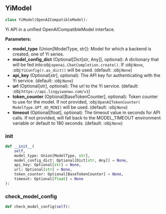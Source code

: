 <a id="camel.models.yi_model"></a>

<a id="camel.models.yi_model.YiModel"></a>

## YiModel

```python
class YiModel(OpenAICompatibleModel):
```

Yi API in a unified OpenAICompatibleModel interface.

**Parameters:**

- **model_type** (Union[ModelType, str]): Model for which a backend is created, one of Yi series.
- **model_config_dict** (Optional[Dict[str, Any]], optional): A dictionary that will be fed into:obj:`openai.ChatCompletion.create()`. If :obj:`None`, :obj:`YiConfig().as_dict()` will be used. (default: :obj:`None`)
- **api_key** (Optional[str], optional): The API key for authenticating with the Yi service. (default: :obj:`None`)
- **url** (Optional[str], optional): The url to the Yi service. (default: :obj:`https://api.lingyiwanwu.com/v1`)
- **token_counter** (Optional[BaseTokenCounter], optional): Token counter to use for the model. If not provided, :obj:`OpenAITokenCounter( ModelType.GPT_4O_MINI)` will be used. (default: :obj:`None`)
- **timeout** (Optional[float], optional): The timeout value in seconds for API calls. If not provided, will fall back to the MODEL_TIMEOUT environment variable or default to 180 seconds. (default: :obj:`None`)

<a id="camel.models.yi_model.YiModel.__init__"></a>

### __init__

```python
def __init__(
    self,
    model_type: Union[ModelType, str],
    model_config_dict: Optional[Dict[str, Any]] = None,
    api_key: Optional[str] = None,
    url: Optional[str] = None,
    token_counter: Optional[BaseTokenCounter] = None,
    timeout: Optional[float] = None
):
```

<a id="camel.models.yi_model.YiModel.check_model_config"></a>

### check_model_config

```python
def check_model_config(self):
```
